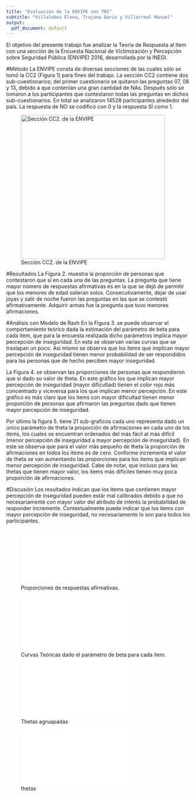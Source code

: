 ```yaml
---
title: "Evaluación de la ENVIPE con TRI"
subtitle: "Villalobos Elena, Trujano Dario y Villarreal Manuel"
output:
  pdf_document: default
---
```


El objetivo del presente trabajo fue analizar la Teoría de Respuesta al Item con una sección de la Encuesta Nacional de Victimización y Percepción sobre Seguridad Pública (ENVIPE) 2016, desarrollada por la INEGI.  

#Método
La ENVIPE consta de diversas secciones de las cuales sólo se tomó la CC2 (Figura 1) para fines del trabajo. La sección CC2 contiene dos sub-cuestionarios; del primer cuestionario se quitaron las preguntas 07, 08 y 13, debido a que contenían una gran cantidad de NAs. Después sólo se tomaron a los participantes que contestaron todas las preguntas en dichos sub-cuestionarios. En total se analizaron 14528 participantes alrededor del país. La respuesta de NO se codificó con 0 y la respuesta SÍ como 1.

![Sección CC2. de la ENVIPE](/Users/Ele/Documents/Psicometria/ProyectoFinal/Cuestionario.png){height=390px }

#Resultados
La Figura 2. muestra la proporción de personas que contestaron que sí en cada una de las preguntas. La pregunta que tiene mayor número de respuestas afirmativas es en la que se dejó de permitir que los menores de edad salieran solos. Consecutivamente, dejar de usar joyas y salir de noche fueron las preguntas en las que se contestó afirmativamente. Adquirir armas fue la pregunta que tuvo menores afirmaciones. 

#Análisis con Modelo de Rash
En la Figura 3. se puede observar el comportamiento teórico dada la estimación del parámetro de beta para cada item, que para la encuesta realizada dicho parámetros implica mayor percepción de inseguridad. En esta se observan varias curvas que se traslapan un poco. Así mismo se observa que los items que implican mayor percepción de inseguridad tienen menor probabilidad de ser respondidos para las personas que de hecho perciben mayor inseguridad. 

La Figura 4. se observan las proporciones de personas que respondieron que si dado su valor de theta. En este gráfico los que implican mayor percepción de inseguridad (mayor dificultad) tienen el color rojo más concentrado y viceversa para los que implican menor percepción. En este gráfico es más claro que los items con mayor dificultad tienen menor proporción de personas que afirmaron las preguntas dado que tienen mayor percepción de inseguridad. 

Por último la figura 5. tiene 21 sub-graficos cada uno representa dado un único parámetro de theta la proporción de afirmaciones en cada uno de los items, los cuales se encuentran ordenados del más fácil al más difícil (menor percepción de inseguridad a mayor percepción de inseguridad). En este se observa que para el valor más pequeño de theta la proporción de afirmaciones en todos los items es de cero. Conforme incrementa el valor de theta se van aumentando las proporciones para los items que implican menor percepción de inseguridad. Cabe de notar, que incluso para las thetas que tienen mayor valor, los items más difíciles tienen muy poca proporción de afirmaciones. 

#Discusión
Los resultados indican que los items que contienen mayor percepción de inseguridad pueden estár mal calibrados debido a que no necesariamente con mayor valor del atributo de interés la probabilidad de responder incremente. Contextualmente puede indicar que los items con mayor percepción de inseguridad, no necesariamente lo son para todos los participantes. 


![Proporciones de respuestas afirmativas.](/Users/Ele/Documents/Psicometria/ProyectoFinal/TextoCodigo/Proporciones.pdf)

![Curvas Teóricas dado el parámetro de beta para cada item. ](/Users/Ele/Documents/Psicometria/ProyectoFinal/TextoCodigo/Curvas.pdf)

![Thetas agruapadas](/Users/Ele/Documents/Psicometria/ProyectoFinal/TextoCodigo/thetasagrupadas.pdf)

![thetas](/Users/Ele/Documents/Psicometria/ProyectoFinal/TextoCodigo/barras.pdf)






